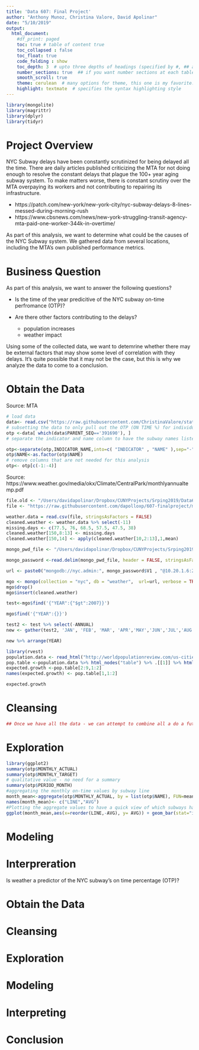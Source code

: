 ```yaml
---
title: 'Data 607: Final Project'
author: "Anthony Munoz, Christina Valore, David Apolinar"
date: "5/10/2019"
output: 
  html_document:
    #df_print: paged
    toc: true # table of content true
    toc_collapsed : false
    toc_float: true
    code_folding : show
    toc_depth: 3  # upto three depths of headings (specified by #, ## and ###)
    number_sections: true  ## if you want number sections at each table header
    smooth_scroll: true
    theme: cerulean  # many options for theme, this one is my favorite.
    highlight: textmate  # specifies the syntax highlighting style
---
```


```r
library(mongolite)
library(magrittr)
library(dplyr)
library(tidyr)
```

# Project Overview

NYC Subway delays have been constantly scrutinized for being delayed all the time. There are daily articles published criticizing the MTA for not doing enough to resolve the constant delays that plague the 100+ year aging subway system. To make matters worse, there is constant scrutiny over the MTA overpaying its workers and not contributing to repairing its infrastructure.

* https://patch.com/new-york/new-york-city/nyc-subway-delays-8-lines-messed-during-morning-rush
* https://www.cbsnews.com/news/new-york-struggling-transit-agency-mta-paid-one-worker-344k-in-overtime/

As part of this analysis, we want to determine what could be the causes of the NYC Subway system. We gathered data from several locations, including the MTA's own published performance metrics.

# Business Question


As part of this analysis, we want to answer the following questions?

* Is the time of the year predicitive of the NYC subway on-time perfromance (OTP)?
* Are there other factors contributing to the delays?
  
  * population increases
  * weather impact

Using some of the collected data, we want to detemrine whether there may be external factors that may show some level of correlation with they delays. It's quite possible that it may not be the case, but this is why we analyze the data to come to a conclusion.

# Obtain the Data

Source: MTA

```r
# load data
data<- read.csv("https://raw.githubusercontent.com/ChristinaValore/stats-prob-606/master/Performance_NYCT.csv", header=TRUE, check.names = FALSE)
# subsetting the data to only pull out the OTP (ON TIME %) for individual subway lines
otp <-data[ which(data$PARENT_SEQ=='391690'), ]
# separate the indicator and name column to have the subway names listed individually

otp<-separate(otp,INDICATOR_NAME,into=c( "INDICATOR" , "NAME" ),sep="-")
otp$NAME<-as.factor(otp$NAME)
# remove columns that are not needed for this analysis
otp<- otp[c(-1:-4)]
```

Source: https://www.weather.gov/media/okx/Climate/CentralPark/monthlyannualtemp.pdf

```r
file.old <- "/Users/davidapolinar/Dropbox/CUNYProjects/Srping2019/Data607/FinalProject/monthlyannualtemp-converted.csv"
file <- "https://raw.githubusercontent.com/dapolloxp/607-finalproject/master/monthlyannualtemp-converted.csv"

weather.data = read.csv(file, stringsAsFactors = FALSE)
cleaned.weather <- weather.data %>% select(-11)
missing.days <- c(77.5, 76, 68.5, 57.5, 47.5, 38)
cleaned.weather[150,8:13] <- missing.days
cleaned.weather[150,14] <- apply(cleaned.weather[10,2:13],1,mean)

mongo_pwd_file <- "/Users/davidapolinar/Dropbox/CUNYProjects/Srping2019/Data607/Week 13/mongopassword.txt"

mongo_password <-read.delim(mongo_pwd_file, header = FALSE, stringsAsFactors = FALSE)

url <- paste0("mongodb://nyc.admin:", mongo_password$V1 , "@10.20.1.6:27017/weather",sep = "")

mgo <- mongo(collection = "nyc", db = "weather",  url=url, verbose = TRUE)
mgo$drop()
mgo$insert(cleaned.weather)

test<-mgo$find('{"YEAR":{"$gt":2007}}')

mgo$find('{"YEAR":{}}')

```


```r
test2 <- test %>% select(-ANNUAL)
new <- gather(test2, 'JAN', 'FEB', 'MAR', 'APR','MAY','JUN','JUL','AUG', 'SEP','OCT','NOV','DEC',key = 'Month', value = 'Avg Monthly Temp')

new %>% arrange(YEAR)
```




```r
library(rvest)
population.data <- read_html("http://worldpopulationreview.com/us-cities/new-york-city-population")
pop.table <-population.data %>% html_nodes("table") %>% .[[1]] %>% html_table()
expected.growth <-pop.table[2:9,1:2]
names(expected.growth) <- pop.table[1,1:2]

expected.growth

```

# Cleansing

```r
## Once we have all the data - we can attempt to combine all a do a futher cleansing process as needed.
```


# Exploration

```r
library(ggplot2)
summary(otp$MONTHLY_ACTUAL)
summary(otp$MONTHLY_TARGET)
# qualitative value - no need for a summary 
summary(otp$PERIOD_MONTH)
#aggregating the monthly on-time values by subway line 
month_mean<-aggregate(otp$MONTHLY_ACTUAL, by = list(otp$NAME), FUN=mean)
names(month_mean)<- c("LINE","AVG")
#Plotting the aggregate values to have a quick view of which subways have the best/worst time overall monthly
ggplot(month_mean,aes(x=reorder(LINE,-AVG), y= AVG)) + geom_bar(stat="identity") + theme (axis.text.x = element_text(angle = 90, hjust = 1, vjust = 0.5))
```

# Modeling 

# Interpreration

Is weather a predictor of the NYC subway's on time percentage (OTP)?

# Obtain the Data



# Cleansing

# Exploration

# Modeling 

# Interpreting

# Conclusion